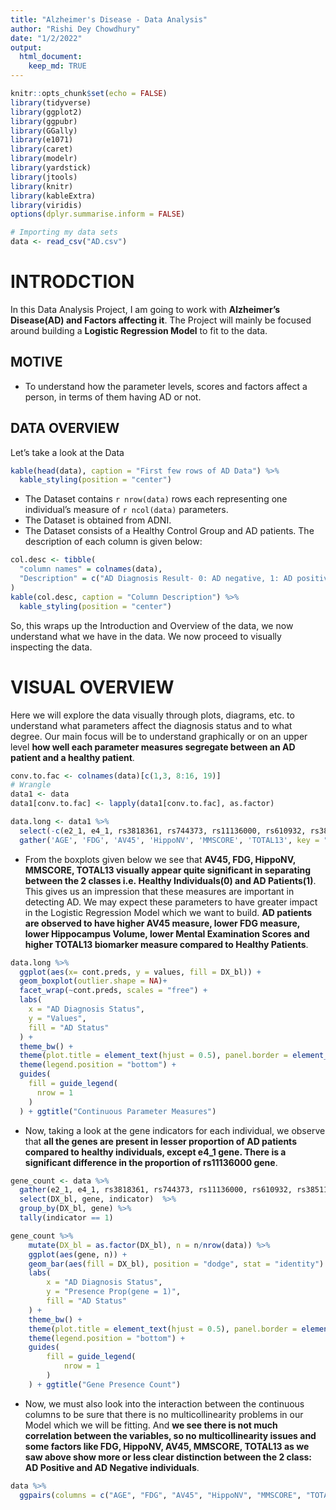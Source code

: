 ```yaml
---
title: "Alzheimer's Disease - Data Analysis"
author: "Rishi Dey Chowdhury"
date: "1/2/2022"
output: 
  html_document:
    keep_md: TRUE
---
```


```r
knitr::opts_chunk$set(echo = FALSE)
library(tidyverse)
library(ggplot2)
library(ggpubr)
library(GGally)
library(e1071)
library(caret)
library(modelr)
library(yardstick)
library(jtools)
library(knitr)
library(kableExtra)
library(viridis)
options(dplyr.summarise.inform = FALSE)
```

```r
# Importing my data sets
data <- read_csv("AD.csv")
```

# INTRODCTION

In this Data Analysis Project, I am going to work with **Alzheimer's Disease(AD) and Factors affecting it**. The Project will mainly be focused around building a **Logistic Regression Model** to fit to the data.

## MOTIVE

-   To understand how the parameter levels, scores and factors affect a person, in terms of them having AD or not.

## DATA OVERVIEW

Let's take a look at the Data

```r
kable(head(data), caption = "First few rows of AD Data") %>%
  kable_styling(position = "center")
```

- The Dataset contains `r nrow(data)` rows each representing one individual's measure of `r ncol(data)` parameters.
- The Dataset is obtained from ADNI.
- The Dataset consists of a Healthy Control Group and AD patients.
The description of each column is given below:
```r
col.desc <- tibble(
  "column names" = colnames(data),
  "Description" = c("AD Diagnosis Result- 0: AD negative, 1: AD positive", "Age", "Gender", "Education Level", "Biomarker measure after administration of 18F-FDG", "Biomarker measure after administration of AV45", "Nomalized Hippocampus Volume", "APOE2 Gene- 0: Variant Absent, 1: Variant Present", "APOE4 Gene- 0: Variant Absent, 1: Variant Present", "specific gene- 0: Variant Absent, 1: Variant Present", "specific gene- 0: Variant Absent, 1: Variant Present", "specific gene- 0: Variant Absent, 1: Variant Present", "specific gene- 0: Variant Absent, 1: Variant Present", "specific gene- 0: Variant Absent, 1: Variant Present", "specific gene- 0: Variant Absent, 1: Variant Present", "specific gene- 0: Variant Absent, 1: Variant Present", "Mental Medical Examination Score", "Neurobattery Score", "ID of Individual")
)
kable(col.desc, caption = "Column Description") %>%
  kable_styling(position = "center")
```

So, this wraps up the Introduction and Overview of the data, we now understand what we have in the data. We now proceed to visually inspecting the data.

# VISUAL OVERVIEW

Here we will explore the data visually through plots, diagrams, etc. to understand what parameters affect the diagnosis status and to what degree. Our main focus will be to understand graphically or on an upper level **how well each parameter measures segregate between an AD patient and a healthy patient**.
```r
conv.to.fac <- colnames(data)[c(1,3, 8:16, 19)]
# Wrangle
data1 <- data
data1[conv.to.fac] <- lapply(data1[conv.to.fac], as.factor)

data.long <- data1 %>%
  select(-c(e2_1, e4_1, rs3818361, rs744373, rs11136000, rs610932, rs3851179, rs3764650, rs3865444, ID, PTGENDER, PTEDUCAT)) %>%
  gather('AGE', 'FDG', 'AV45', 'HippoNV', 'MMSCORE', 'TOTAL13', key = "cont.preds", value = "values")

```

- From the boxplots given below we see that **AV45, FDG, HippoNV, MMSCORE, TOTAL13 visually appear quite significant in separating between the 2 classes i.e. Healthy Individuals(0) and AD Patients(1)**. This gives us an impression that these measures are important in detecting AD. We may expect these parameters to have greater impact in the Logistic Regression Model which we want to build. **AD patients are observed to have higher AV45 measure, lower FDG measure, lower Hippocampus Volume, lower Mental Examination Scores and higher TOTAL13 biomarker measure compared to Healthy Patients**. 
```r
data.long %>%
  ggplot(aes(x= cont.preds, y = values, fill = DX_bl)) +
  geom_boxplot(outlier.shape = NA)+
  facet_wrap(~cont.preds, scales = "free") +
  labs(
    x = "AD Diagnosis Status",
    y = "Values",
    fill = "AD Status"
  ) +
  theme_bw() +
  theme(plot.title = element_text(hjust = 0.5), panel.border = element_blank(), panel.grid.major = element_blank(), panel.grid.minor = element_blank(), axis.line = element_line(colour = "black"), strip.background = element_blank()) +
  theme(legend.position = "bottom") +
  guides(
    fill = guide_legend(
      nrow = 1
    )
  ) + ggtitle("Continuous Parameter Measures")
```

- Now, taking a look at the gene indicators for each individual, we observe that **all the genes are present in lesser proportion of AD patients compared to healthy individuals, except e4_1 gene. There is a significant difference in the proportion of rs11136000 gene**.
```r
gene_count <- data %>%
  gather(e2_1, e4_1, rs3818361, rs744373, rs11136000, rs610932, rs3851179, rs3764650, rs3865444, key = 'gene', value = 'indicator') %>%
  select(DX_bl, gene, indicator)  %>%
  group_by(DX_bl, gene) %>%
  tally(indicator == 1)

gene_count %>%
    mutate(DX_bl = as.factor(DX_bl), n = n/nrow(data)) %>%
    ggplot(aes(gene, n)) +
    geom_bar(aes(fill = DX_bl), position = "dodge", stat = "identity") +
    labs(
        x = "AD Diagnosis Status",
        y = "Presence Prop(gene = 1)",
        fill = "AD Status"
    ) +
    theme_bw() +
    theme(plot.title = element_text(hjust = 0.5), panel.border = element_blank(), panel.grid.major = element_blank(), panel.grid.minor = element_blank(), axis.line = element_line(colour = "black"), strip.background = element_blank()) +
    theme(legend.position = "bottom") +
    guides(
        fill = guide_legend(
            nrow = 1
        )
    ) + ggtitle("Gene Presence Count")
``` 

- Now, we must also look into the interaction between the continuous columns to be sure that there is no multicollinearity problems in our Model which we will be fitting. And **we see there is not much correlation between the variables, so no multicollinearity issues and some factors like FDG, HippoNV, AV45, MMSCORE, TOTAL13 as we saw above show more or less clear distinction between the 2 class: AD Positive and AD Negative individuals**.
```r
data %>%
  ggpairs(columns = c("AGE", "FDG", "AV45", "HippoNV", "MMSCORE", "TOTAL13"), aes(color = as.factor(DX_bl)), progress = FALSE)
```

